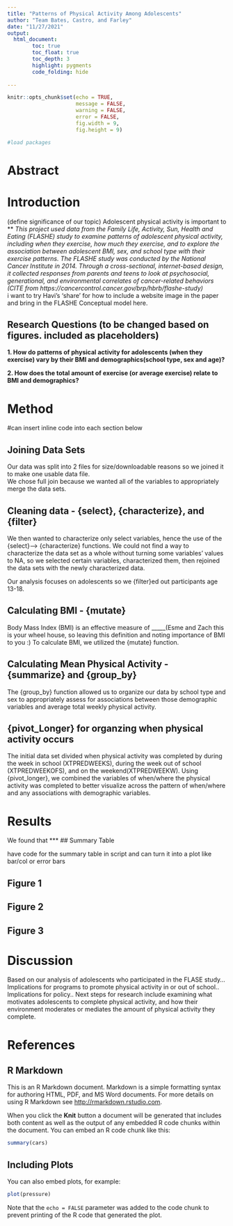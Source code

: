 ```yaml
---
title: "Patterns of Physical Activity Among Adolescents"
author: "Team Bates, Castro, and Farley"
date: "11/27/2021"
output: 
  html_document:
        toc: true
        toc_float: true
        toc_depth: 3
        highlight: pygments
        code_folding: hide
  
---
```


```r
knitr::opts_chunk$set(echo = TRUE,
                      message = FALSE,
                      warning = FALSE,
                      error = FALSE,
                      fig.width = 9, 
                      fig.height = 9)

#load packages
```

# Abstract

# Introduction

(define significance of our topic) Adolescent physical activity is important to ***
This project used data from the Family Life, Activity, Sun, Health and Eating (FLASHE) study to examine patterns of adolescent physical activity, including when they exercise, how much they exercise, and to explore the association between adolescent BMI, sex, and school type with their exercise patterns. The FLASHE study was conducted by the National Cancer Institute in 2014. Through a cross-sectional, internet-based design, it collected responses from parents and teens to look at psychosocial, generational, and environmental correlates of cancer-related behaviors (CITE from https://cancercontrol.cancer.gov/brp/hbrb/flashe-study)  
* i want to try Havi's 'share' for how to include a website image in the paper and bring in the FLASHE Conceptual model here. 

## Research Questions (to be changed based on figures. included as placeholders)

**1. How do patterns of physical activity for adolescents (when they exercise) vary by their BMI and demographics(school type, sex and age)?**

**2. How does the total amount of exercise (or average exercise) relate to BMI and demographics?**

# Method 
#can insert inline code into each section below

## Joining Data Sets
Our data was split into 2 files for size/downloadable reasons so we
joined it to make one usable data file.  
We chose full join because we wanted all of the variables to appropriately merge the data sets.

## Cleaning data - {select},  {characterize}, and {filter} 
We then wanted to characterize only select variables, hence the use of the {select}--> {characterize} functions. We could not find a way to characterize the data set as a whole without turning some variables' values to NA, so we selected certain variables, characterized them, then rejoined the data sets with the newly characterized data.

Our analysis focuses on adolescents so we {filter}ed out participants age 13-18. 

## Calculating BMI - {mutate}
Body Mass Index (BMI) is an effective measure of _____(Esme and Zach this is your wheel house, so leaving this definition and noting importance of BMI to you :) 
To calculate BMI, we utilized the {mutate} function. 

## Calculating Mean Physical Activity - {summarize} and {group_by}
 The {group_by} function allowed us to organize our data by school type and sex to appropriately assess for associations between those demographic variables and average total weekly physical activity.
 
## {pivot_Longer} for organzing when physical activity occurs
The initial data set divided when physical activity was completed by during the week in school (XTPREDWEEKS), during the week out of school (XTPREDWEEKOFS), and on the weekend(XTPREDWEEKW). Using {pivot_longer}, we combined the variables of when/where the physical activity was completed to better visualize across the pattern of when/where and any associations with demographic variables. 

# Results
We found that ***
## Summary Table

have code for the summary table in script and can turn it into a plot like bar/col or error bars

## Figure 1
## Figure 2
## Figure 3

# Discussion

Based on our analysis of adolescents who participated in the FLASE study...
Implications for programs to promote physical activity in or out of school..
Implications for policy..
Next steps for research include examining what motivates adolescents to complete physical activity, and how their environment moderates or mediates the amount of physical activity they complete.

# References 


## R Markdown

This is an R Markdown document. Markdown is a simple formatting syntax for authoring HTML, PDF, and MS Word documents. For more details on using R Markdown see <http://rmarkdown.rstudio.com>.

When you click the **Knit** button a document will be generated that includes both content as well as the output of any embedded R code chunks within the document. You can embed an R code chunk like this:

```r
summary(cars)
```

## Including Plots

You can also embed plots, for example:

```r
plot(pressure)
```

Note that the `echo = FALSE` parameter was added to the code chunk to prevent printing of the R code that generated the plot.
